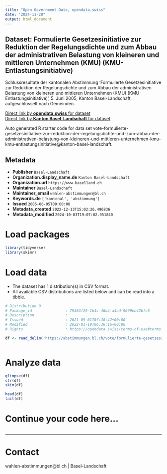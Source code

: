 ```yaml
---
title: "Open Government Data, opendata.swiss"
date: "2024-11-20"
output: html_document
---
```


## Dataset: Formulierte Gesetzesinitiative zur Reduktion der Regelungsdichte und zum Abbau der administrativen Belastung von kleineren und mittleren Unternehmen (KMU) (KMU-Entlastungsinitiative)

Schlussresultate der kantonalen Abstimmung 'Formulierte Gesetzesinitiative zur Reduktion der Regelungsdichte und zum Abbau der administrativen Belastung von kleineren und mittleren Unternehmen (KMU) (KMU-Entlastungsinitiative)', 5. Juni 2005, Kanton Basel-Landschaft, aufgeschlüsselt nach Gemeinden.

[Direct link by **opendata.swiss** for dataset](https://opendata.swiss/de/dataset/formulierte-gesetzesinitiative-zur-reduktion-der-regelungsdichte-und-zum-abbau-der-administrati)<br>
[Direct link by **Kanton Basel-Landschaft** for dataset](https://abstimmungen.bl.ch/vote/formulierte-gesetzesinitiative-zur-reduktion-der-regelungsdichte-und-zum-abbau-der-administrativen-belastung-von-kleineren-und-mittleren-unternehmen-kmu-kmu-entlastungsinitiative/data)

Auto generated R starter code for data set vote-formulierte-gesetzesinitiative-zur-reduktion-der-regelungsdichte-und-zum-abbau-der-administrativen-belastung-von-kleineren-und-mittleren-unternehmen-kmu-kmu-entlastungsinitiative@kanton-basel-landschaft.

## Metadata

- **Publisher** `Basel-Landschaft`
- **Organization.display_name.de** `Kanton Basel-Landschaft`
- **Organization.url** `https://www.baselland.ch`
- **Maintainer** `Basel-Landschaft`
- **Maintainer_email** `wahlen-abstimmungen@bl.ch`
- **Keywords.de** `['kantonal', 'abstimmung']`
- **Issued** `2005-06-05T00:00:00`
- **Metadata_created** `2022-12-13T15:02:26.496836`
- **Metadata_modified** `2024-10-03T19:07:02.951840`


# Load packages

```r

library(tidyverse)
library(skimr)

```

# Load data

-   The dataset has 1 distribution(s) in CSV format.
-   All available CSV distributions are listed below and can be read into a tibble.

```r

# Distribution 0
# Package_id               : 79363f29-1b4c-46b4-a4ad-9699eb42bfc5
# Description              : 
# Issued                   : 2021-09-01T07:48:42+00:00
# Modified                 : 2022-01-19T06:36:16+00:00
# Rights                   : https://opendata.swiss/terms-of-use#terms_by

df <- read_delim('https://abstimmungen.bl.ch/vote/formulierte-gesetzesinitiative-zur-reduktion-der-regelungsdichte-und-zum-abbau-der-administrativen-belastung-von-kleineren-und-mittleren-unternehmen-kmu-kmu-entlastungsinitiative/data-csv')



```

# Analyze data

```r

glimpse(df)
str(df)
skim(df)

head(df)
tail(df)

```

# Continue your code here...

```r

```

------------------------------------------------------------------------

# Contact

wahlen-abstimmungen@bl.ch | Basel-Landschaft
